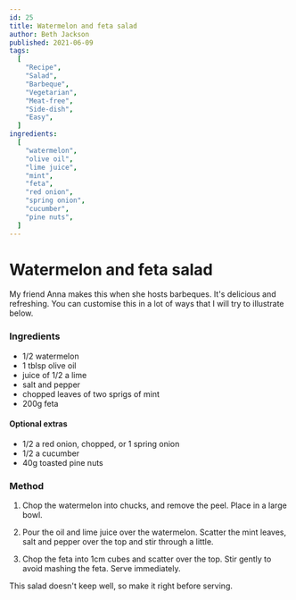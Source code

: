 ```yaml
---
id: 25
title: Watermelon and feta salad
author: Beth Jackson
published: 2021-06-09
tags:
  [
    "Recipe",
    "Salad",
    "Barbeque",
    "Vegetarian",
    "Meat-free",
    "Side-dish",
    "Easy",
  ]
ingredients:
  [
    "watermelon",
    "olive oil",
    "lime juice",
    "mint",
    "feta",
    "red onion",
    "spring onion",
    "cucumber",
    "pine nuts",
  ]
---
```


# Watermelon and feta salad

<BlogTextWrapper>

My friend Anna makes this when she hosts barbeques. It's delicious and refreshing. You can customise this in a lot of ways that I will try to illustrate below.

</BlogTextWrapper>

<BlogTextWrapper>

### Ingredients

- 1/2 watermelon
- 1 tblsp olive oil
- juice of 1/2 a lime
- salt and pepper
- chopped leaves of two sprigs of mint
- 200g feta

#### Optional extras

- 1/2 a red onion, chopped, or 1 spring onion
- 1/2 a cucumber
- 40g toasted pine nuts

</BlogTextWrapper>

<BlogTextWrapper>

### Method

1. Chop the watermelon into chucks, and remove the peel. Place in a large bowl.

2. Pour the oil and lime juice over the watermelon. Scatter the mint leaves, salt and pepper over the top and stir through a little.

3. Chop the feta into 1cm cubes and scatter over the top. Stir gently to avoid mashing the feta. Serve immediately.

This salad doesn't keep well, so make it right before serving.

</BlogTextWrapper>

<ClickableTags tags={tags} />
